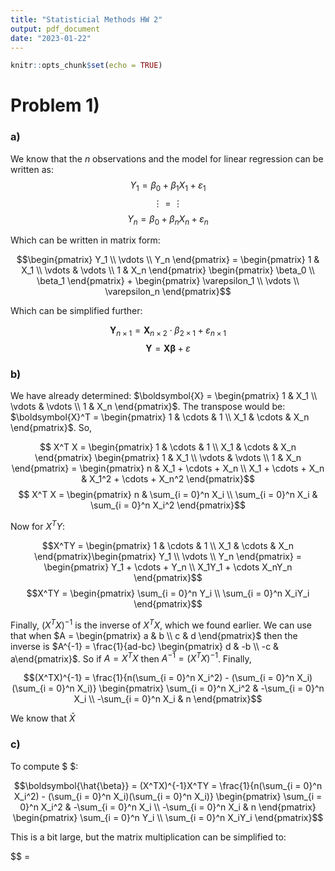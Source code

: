 ---
title: "Statisticial Methods HW 2"
output: pdf_document
date: "2023-01-22"
---

```{r setup, include=FALSE}
knitr::opts_chunk$set(echo = TRUE)
```

# Problem 1)

### a) 

We know that the $n$ observations and the model for linear regression can be written as:
$$Y_1 = \beta_0 + \beta_1 X_1 + \varepsilon_1$$
$$\vdots = \vdots $$
$$ Y_n = \beta_0 + \beta_n X_n + \varepsilon_n $$

Which can be written in matrix form:

$$\begin{pmatrix} Y_1 \\ \vdots \\ Y_n \end{pmatrix} = \begin{pmatrix} 1 & X_1 \\ \vdots & \vdots \\ 1 & X_n \end{pmatrix} \begin{pmatrix} \beta_0 \\  \beta_1 \end{pmatrix} + \begin{pmatrix} \varepsilon_1 \\ \vdots \\ \varepsilon_n \end{pmatrix}$$

Which can be simplified further:

$$ \boldsymbol{Y}_{n \times 1} = \boldsymbol{X}_{n \times 2} \cdot \beta_{2 \times 1} + \varepsilon_{n \times 1}$$
$$ \boldsymbol{Y} = \boldsymbol{X}\boldsymbol{\beta} + \varepsilon$$

### b) 

We have already determined: $\boldsymbol{X} = \begin{pmatrix} 1 & X_1 \\ \vdots & \vdots \\ 1 & X_n \end{pmatrix}$. The transpose would be: $\boldsymbol{X}^T = \begin{pmatrix} 1 & \cdots & 1 \\ X_1 & \cdots & X_n \end{pmatrix}$. So,

$$ X^T X = \begin{pmatrix} 1 & \cdots & 1 \\ X_1 & \cdots & X_n \end{pmatrix}  \begin{pmatrix} 1 & X_1 \\ \vdots & \vdots \\ 1 & X_n \end{pmatrix}  = \begin{pmatrix} n & X_1 + \cdots + X_n \\ X_1 + \cdots + X_n & X_1^2 + \cdots + X_n^2 \end{pmatrix}$$
$$ X^T X = \begin{pmatrix} n & \sum_{i = 0}^n X_i \\ \sum_{i = 0}^n X_i & \sum_{i = 0}^n X_i^2 \end{pmatrix}$$

Now for $X^TY$:

$$X^TY =  \begin{pmatrix} 1 & \cdots & 1 \\ X_1 & \cdots & X_n \end{pmatrix}\begin{pmatrix} Y_1 \\ \vdots \\ Y_n \end{pmatrix} = \begin{pmatrix} Y_1 + \cdots + Y_n \\ X_1Y_1 + \cdots X_nY_n \end{pmatrix}$$
$$X^TY = \begin{pmatrix} \sum_{i = 0}^n Y_i \\ \sum_{i = 0}^n X_iY_i \end{pmatrix}$$

Finally, $(X^TX)^{-1}$ is the inverse of $X^TX$, which we found earlier. We can use that when $A = \begin{pmatrix} a & b \\ c & d \end{pmatrix}$ then the inverse is $A^{-1} = \frac{1}{ad-bc} \begin{pmatrix} d & -b \\ -c & a\end{pmatrix}$.
So if $A = X^TX$ then $A^{-1} = (X^TX)^{-1}$. Finally,

$$(X^TX)^{-1} = \frac{1}{n(\sum_{i = 0}^n X_i^2) - (\sum_{i = 0}^n X_i)(\sum_{i = 0}^n X_i)} \begin{pmatrix} \sum_{i = 0}^n X_i^2 & -\sum_{i = 0}^n X_i \\ -\sum_{i = 0}^n X_i & n \end{pmatrix}$$

We know that $\bar{X}$

### c)

To compute $ \boldsymbol{\hat{\beta}}$:

$$\boldsymbol{\hat{\beta}} = (X^TX)^{-1}X^TY =  \frac{1}{n(\sum_{i = 0}^n X_i^2) - (\sum_{i = 0}^n X_i)(\sum_{i = 0}^n X_i)} \begin{pmatrix} \sum_{i = 0}^n X_i^2 & -\sum_{i = 0}^n X_i \\ -\sum_{i = 0}^n X_i & n \end{pmatrix} \begin{pmatrix} \sum_{i = 0}^n Y_i \\ \sum_{i = 0}^n X_iY_i \end{pmatrix}$$

This is a bit large, but the matrix multiplication can be simplified to:

$$\boldsymbol{\hat{\beta}} = 
